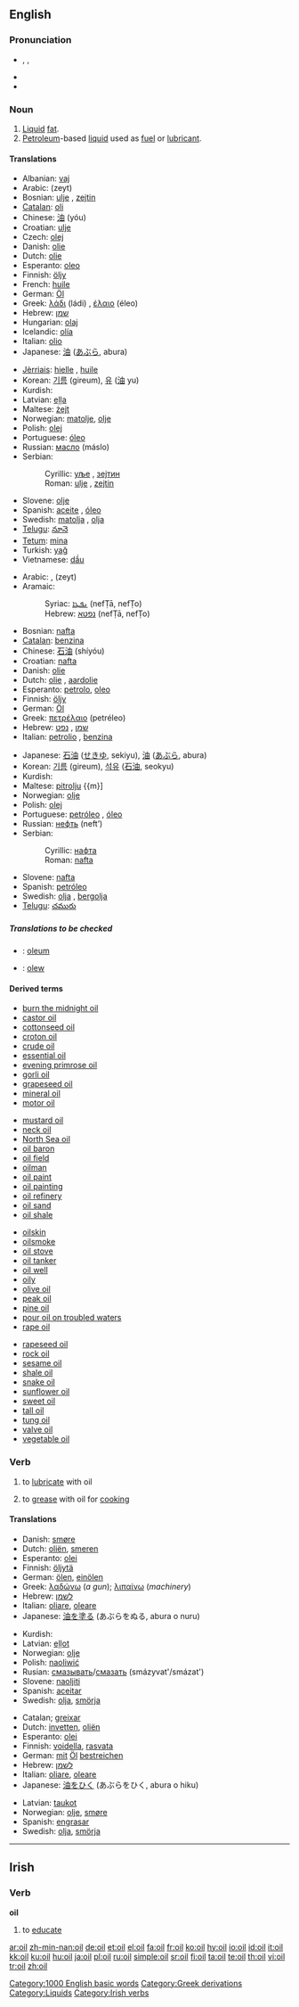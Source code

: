 {{See|oïl}}
==English==

===Pronunciation===
*{{AHD|oil}}, {{IPA|/ɔɪl/}}, {{SAMPA|/OIl/}}
*{{audio|en-us-oil.ogg|Audio (US)}}
*{{rhymes|ɔɪl}}

===Noun===
{{wikipedia}}
{{en-noun}}

# [[liquid|Liquid]] [[fat]].
# [[petroleum|Petroleum]]-based [[liquid]] used as [[fuel]] or [[lubricant]].

====Translations====
{{trans-top|liquid fat}}
*Albanian: [[vaj]] {{m}}
*Arabic: {{Arab|[[زيت]]}} (zeyt) {{m}}
*Bosnian: [[ulje]] {{n}}, [[zejtin]] {{m}}
*[[Catalan]]: [[oli]] {{m}}
*Chinese: [[油]] (yóu)
*Croatian: [[ulje]] {{n}}
*Czech: [[olej]] {{m}}
*Danish: [[olie]] {{c}}
*Dutch: [[olie]] {{f}}
*Esperanto: [[oleo]]
*Finnish: [[öljy]]
*French: [[huile]]
*German: [[Öl]] {{n}}
*Greek: [[λάδι]] (ládi) {{n}}, [[έλαιο]] (éleo) {{n}}
*Hebrew: [[שמן]] {{romanization of Hebrew|shémen}} {{m}}
*Hungarian: [[olaj]]
*Icelandic: [[olía]] {{f}}
*Italian: [[olio#Italian|olio]] {{m}}
*Japanese: [[油]] ([[あぶら]], abura)
{{trans-mid}}
*[[Jèrriais]]: [[hielle]] {{f}}, [[huile]] {{f}}
*Korean: [[기름]] (gireum), [[유]] ([[油]] yu)
*Kurdish: {{KUchar|[[ڕۆن]]}}
*Latvian: [[eļļa]] {{f}}
*Maltese: [[żejt]] {{m}}
*Norwegian: [[matolje]], [[olje]] {{m}}
*Polish: [[olej]] {{m}}
*Portuguese: [[óleo]] {{m}}
*Russian: [[масло]] (máslo) {{n}}
*Serbian:
*:Cyrillic: [[уље]] {{n}}, [[зејтин]] {{m}}
*:Roman: [[ulje#Serbian|ulje]] {{n}}, [[zejtin#Serbian|zejtin]] {{m}}
*Slovene: [[olje]] {{n}}
*Spanish: [[aceite]] {{m}}, [[óleo]] {{m}}
*Swedish: [[matolja]] {{c}}, [[olja]] {{c}}
*[[Telugu]]: [[నూనె]]
*[[Tetum]]: [[mina]]
*Turkish: [[yağ]]
*Vietnamese: [[dầu]]
{{trans-bottom}}

{{trans-top|Petroleum-based liquid}}
*Arabic: {{Arab|[[نفط]]}} {{IPAchar|(nafʈ)}} {{m}}, {{Arab|[[زيت]]}} (zeyt) {{m}}
*Aramaic:
*:Syriac: [[ܢܦܛܐ]] (nefṬā, nefṬo) {{m}}
*:Hebrew: [[נפטא]] (nefṬā, nefṬo) {{m}}
*Bosnian: [[nafta#Bosnian|nafta]] {{f}}
*[[Catalan]]: [[benzina]]
*Chinese: [[石油]] (shíyóu)
*Croatian: [[nafta#Croatian|nafta]] {{f}}
*Danish: [[olie]] {{c}}
*Dutch: [[olie]] {{f}}, [[aardolie]] {{f}}
*Esperanto: [[petrolo]], [[oleo]]
*Finnish: [[öljy]]
*German: [[Öl]] {{n}}
*Greek: [[πετρέλαιο]] (petréleo) {{n}}
*Hebrew: [[שמן]] {{romanization of Hebrew|shémen}} {{m}}, [[נפט]] {{romanization of Hebrew|néft}} {{m}}
*Italian: [[petrolio]] {{m}}, [[benzina]] {{f}}
{{trans-mid}}
*Japanese: [[石油]] ([[せきゆ]], sekiyu), [[油]] ([[あぶら]], abura)
*Korean: [[기름]] (gireum), [[석유]] ([[石油]], seokyu)
*Kurdish: {{KUchar|[[نه‌وت]]}}
*Maltese: [[pitrolju]] {{m}]
*Norwegian: [[olje]] {{m}}
*Polish: [[olej]] {{m}}
*Portuguese: [[petróleo]] {{m}}, [[óleo]] {{m}}
*Russian: [[нефть]] (neft’) {{f}}
*Serbian:
*:Cyrillic: [[нафта]] {{f}}
*:Roman: [[nafta#Serbian|nafta]] {{f}}
*Slovene: [[nafta]] {{f}}
*Spanish: [[petróleo]] {{m}}
*Swedish: [[olja]] {{c}}, [[bergolja]] {{c}}
*[[Telugu]]: [[చమురు]]
{{trans-bottom}}

=====Translations to be checked=====
{{checktrans}}
<!--Remove this section once all of the translations below have been moved into the tables above.-->
*{{ttbc|Latin}}: [[oleum]] {{m}}
*{{ttbc|Welsh}}: [[olew]]

====Derived terms====
{{rel-top4|Terms derived from the noun ''oil''}}
*[[burn the midnight oil]]
*[[castor oil]]
*[[cottonseed oil]]
*[[croton oil]]
*[[crude oil]]
*[[essential oil]]
*[[evening primrose oil]]
*[[gorli oil]]
*[[grapeseed oil]]
*[[mineral oil]]
*[[motor oil]]
{{rel-mid4}}
*[[mustard oil]]
*[[neck oil]]
*[[North Sea oil]]
*[[oil baron]]
*[[oil field]]
*[[oilman]]
*[[oil paint]]
*[[oil painting]]
*[[oil refinery]]
*[[oil sand]]
*[[oil shale]]
{{rel-mid4}}
*[[oilskin]]
*[[oilsmoke]]
*[[oil stove]]
*[[oil tanker]]
*[[oil well]]
*[[oily]]
*[[olive oil]]
*[[peak oil]]
*[[pine oil]]
*[[pour oil on troubled waters]]
*[[rape oil]]
{{rel-mid4}}
*[[rapeseed oil]]
*[[rock oil]]
*[[sesame oil]]
*[[shale oil]]
*[[snake oil]]
*[[sunflower oil]]
*[[sweet oil]]
*[[tall oil]]
*[[tung oil]]
*[[valve oil]]
*[[vegetable oil]]
{{rel-bottom}}

===Verb===
{{en-verb}}

# {{transitive}} to [[lubricate]] with oil
# {{transitive}} to [[grease]] with oil for [[cook]]ing

====Translations====
{{trans-top|lubricate with oil}}
*Danish: [[smøre]]
*Dutch: [[oliën]], [[smeren]]
*Esperanto: [[olei]]
*Finnish: [[öljytä]]
*German: [[ölen]], [[einölen]]
*Greek: [[λαδώνω]] (''a gun''); [[λιπαίνω]] (''machinery'')
*Hebrew: [[לשמן]] {{romanization of Hebrew|leshamen}}
*Italian: [[oliare]], [[oleare]]
*Japanese: [[油]]を[[塗る]] (あぶらをぬる, abura o nuru)
{{trans-mid}}
*Kurdish: {{KUchar|[[چه‌ورکردن]]}}
*Latvian: [[eļļot]]
*Norwegian: [[olje]]
*Polish: [[naoliwić]]
*Rusian: [[смазывать]]/[[смазать]] (smázyvat'/smázat')
*Slovene: [[naoljiti]]
*Spanish: [[aceitar]]
*Swedish: [[olja]], [[smörja]]
{{trans-bottom}}

{{trans-top|to grease with oil for cooking}}
*Catalan; [[greixar]]
*Dutch: [[invetten]], [[oliën]]
*Esperanto: [[olei]]
*Finnish: [[voidella]], [[rasvata]]
*German: [[mit]] [[Öl]] [[bestreichen]]
*Hebrew: [[לשמן]] {{romanization of Hebrew|leshamen}}
*Italian: [[oliare]], [[oleare]]
*Japanese: [[油]]を[[ひく]] (あぶらをひく, abura o hiku)
{{trans-mid}}
*Latvian: [[taukot]]
*Norwegian: [[olje]], [[smøre]]
*Spanish: [[engrasar]]
*Swedish: [[olja]], [[smörja]]
{{trans-bottom}}

[[Category:1000 English basic words]]
[[Category:Greek derivations]]
[[Category:Liquids]]

----

==Irish==

===Verb===
'''oil'''

# to [[educate]]

[[Category:Irish verbs]]

[[ar:oil]]
[[zh-min-nan:oil]]
[[de:oil]]
[[et:oil]]
[[el:oil]]
[[fa:oil]]
[[fr:oil]]
[[ko:oil]]
[[hy:oil]]
[[io:oil]]
[[id:oil]]
[[it:oil]]
[[kk:oil]]
[[ku:oil]]
[[hu:oil]]
[[ja:oil]]
[[pl:oil]]
[[ru:oil]]
[[simple:oil]]
[[sr:oil]]
[[fi:oil]]
[[ta:oil]]
[[te:oil]]
[[th:oil]]
[[vi:oil]]
[[tr:oil]]
[[zh:oil]]